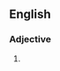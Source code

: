 {{also|godfearing|God-fearing}}

==English==

===Adjective===
{{en-adj}}

# {{alternative form of|God-fearing|lang=en}}